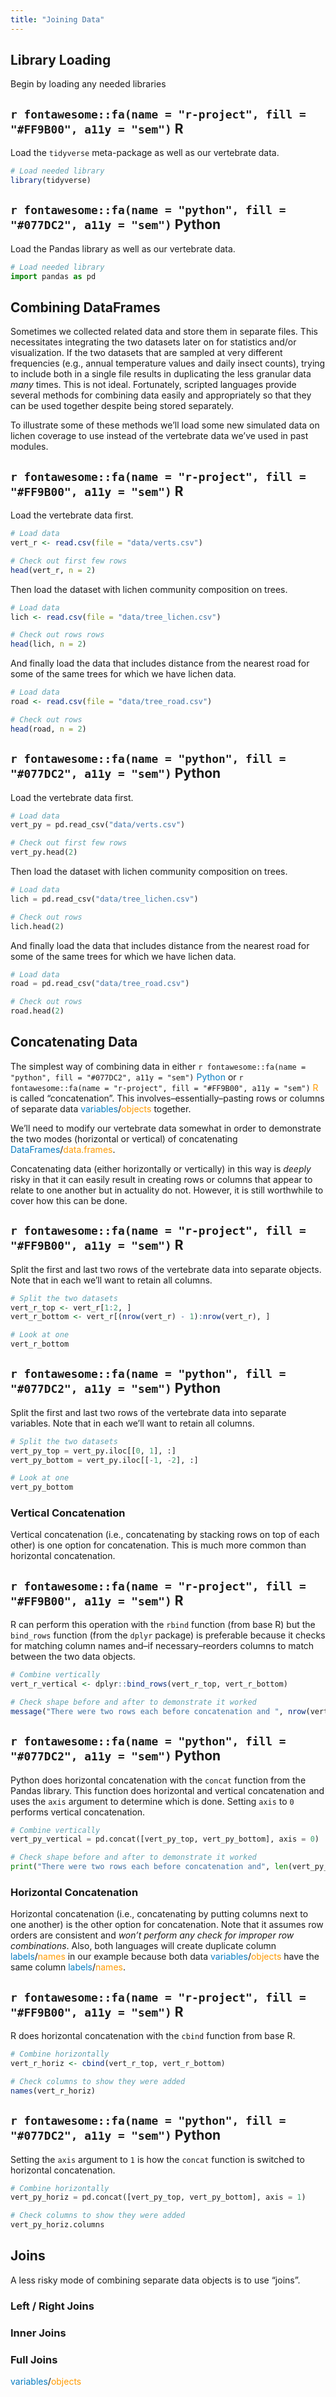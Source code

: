 ```yaml
---
title: "Joining Data"
---
```


## Library Loading

Begin by loading any needed libraries

:::panel-tabset
## `r fontawesome::fa(name = "r-project", fill = "#FF9B00", a11y = "sem")` R

Load the `tidyverse` meta-package as well as our vertebrate data.

```r
# Load needed library
library(tidyverse)
```

## `r fontawesome::fa(name = "python", fill = "#077DC2", a11y = "sem")` Python

Load the Pandas library as well as our vertebrate data.

```python
# Load needed library
import pandas as pd
```
:::

## Combining DataFrames

Sometimes we collected related data and store them in separate files. This necessitates integrating the two datasets later on for statistics and/or visualization. If the two datasets that are sampled at very different frequencies (e.g., annual temperature values and daily insect counts), trying to include both in a single file results in duplicating the less granular data _many_ times. This is not ideal. Fortunately, scripted languages provide several methods for combining data easily and appropriately so that they can be used together despite being stored separately.

To illustrate some of these methods we'll load some new simulated data on lichen coverage to use instead of the vertebrate data we've used in past modules.

:::panel-tabset
## `r fontawesome::fa(name = "r-project", fill = "#FF9B00", a11y = "sem")` R

Load the vertebrate data first.

```r
# Load data
vert_r <- read.csv(file = "data/verts.csv")

# Check out first few rows
head(vert_r, n = 2)
```

Then load the dataset with lichen community composition on trees.

```r
# Load data
lich <- read.csv(file = "data/tree_lichen.csv")

# Check out rows rows
head(lich, n = 2)
```

And finally load the data that includes distance from the nearest road for some of the same trees for which we have lichen data.

```r
# Load data
road <- read.csv(file = "data/tree_road.csv")

# Check out rows
head(road, n = 2)
```

## `r fontawesome::fa(name = "python", fill = "#077DC2", a11y = "sem")` Python

Load the vertebrate data first.

```python
# Load data
vert_py = pd.read_csv("data/verts.csv")

# Check out first few rows
vert_py.head(2)
```

Then load the dataset with lichen community composition on trees.

```python
# Load data
lich = pd.read_csv("data/tree_lichen.csv")

# Check out rows
lich.head(2)
```

And finally load the data that includes distance from the nearest road for some of the same trees for which we have lichen data.

```python
# Load data
road = pd.read_csv("data/tree_road.csv")

# Check out rows
road.head(2)
```

:::

## Concatenating Data

The simplest way of combining data in either `r fontawesome::fa(name = "python", fill = "#077DC2", a11y = "sem")` <span style="color:#077DC2">Python</span> or `r fontawesome::fa(name = "r-project", fill = "#FF9B00", a11y = "sem")` <span style="color:#FF9B00">R</span> is called "concatenation". This involves--essentially--pasting rows or columns of separate data <span style="color:#077DC2">variables</span>/<span style="color:#FF9B00">objects</span> together.

We'll need to modify our vertebrate data somewhat in order to demonstrate the two modes (horizontal or vertical) of concatenating <span style="color:#077DC2">DataFrames</span>/<span style="color:#FF9B00">data.frames</span>.

Concatenating data (either horizontally or vertically) in this way is _deeply_ risky in that it can easily result in creating rows or columns that appear to relate to one another but in actuality do not. However, it is still worthwhile to cover how this can be done.

:::panel-tabset
## `r fontawesome::fa(name = "r-project", fill = "#FF9B00", a11y = "sem")` R

Split the first and last two rows of the vertebrate data into separate objects. Note that in each we'll want to retain all columns.

```r
# Split the two datasets
vert_r_top <- vert_r[1:2, ]
vert_r_bottom <- vert_r[(nrow(vert_r) - 1):nrow(vert_r), ]

# Look at one
vert_r_bottom
```

## `r fontawesome::fa(name = "python", fill = "#077DC2", a11y = "sem")` Python

Split the first and last two rows of the vertebrate data into separate variables. Note that in each we'll want to retain all columns.

```python
# Split the two datasets
vert_py_top = vert_py.iloc[[0, 1], :]
vert_py_bottom = vert_py.iloc[[-1, -2], :]

# Look at one
vert_py_bottom
```
:::

### Vertical Concatenation

Vertical concatenation (i.e., concatenating by stacking rows on top of each other) is one option for concatenation. This is much more common than horizontal concatenation.

:::panel-tabset
## `r fontawesome::fa(name = "r-project", fill = "#FF9B00", a11y = "sem")` R

R can perform this operation with the `rbind` function (from base R) but the `bind_rows` function (from the `dplyr` package) is preferable because it checks for matching column names and--if necessary--reorders columns to match between the two data objects.

```r
# Combine vertically
vert_r_vertical <- dplyr::bind_rows(vert_r_top, vert_r_bottom)

# Check shape before and after to demonstrate it worked
message("There were two rows each before concatenation and ", nrow(vert_r_vertical), " after")
```

## `r fontawesome::fa(name = "python", fill = "#077DC2", a11y = "sem")` Python

Python does horizontal concatenation with the `concat` function from the Pandas library. This function does horizontal and vertical concatenation and uses the `axis` argument to determine which is done. Setting `axis` to `0` performs vertical concatenation.

```python
# Combine vertically
vert_py_vertical = pd.concat([vert_py_top, vert_py_bottom], axis = 0)

# Check shape before and after to demonstrate it worked
print("There were two rows each before concatenation and", len(vert_py_vertical), "after")
```
:::

### Horizontal Concatenation

Horizontal concatenation (i.e., concatenating by putting columns next to one another) is the other option for concatenation. Note that it assumes row orders are consistent and _won't perform any check for improper row combinations_. Also, both languages will create duplicate column <span style="color:#077DC2">labels</span>/<span style="color:#FF9B00">names</span> in our example because both data <span style="color:#077DC2">variables</span>/<span style="color:#FF9B00">objects</span> have the same column <span style="color:#077DC2">labels</span>/<span style="color:#FF9B00">names</span>.

:::panel-tabset
## `r fontawesome::fa(name = "r-project", fill = "#FF9B00", a11y = "sem")` R

R does horizontal concatenation with the `cbind` function from base R. 

```r
# Combine horizontally
vert_r_horiz <- cbind(vert_r_top, vert_r_bottom)

# Check columns to show they were added
names(vert_r_horiz)
```

## `r fontawesome::fa(name = "python", fill = "#077DC2", a11y = "sem")` Python

Setting the `axis` argument to `1` is how the `concat` function is switched to horizontal concatenation.

```python
# Combine horizontally
vert_py_horiz = pd.concat([vert_py_top, vert_py_bottom], axis = 1)

# Check columns to show they were added
vert_py_horiz.columns
```
:::

## Joins

A less risky mode of combining separate data objects is to use "joins".

### Left / Right Joins



### Inner Joins



### Full Joins


<span style="color:#077DC2">variables</span>/<span style="color:#FF9B00">objects</span>

